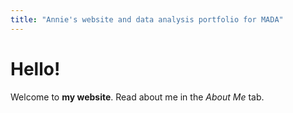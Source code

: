 ```yaml
---
title: "Annie's website and data analysis portfolio for MADA"
---
```


# Hello!

Welcome to **my website**. Read about me in the _About Me_ tab.